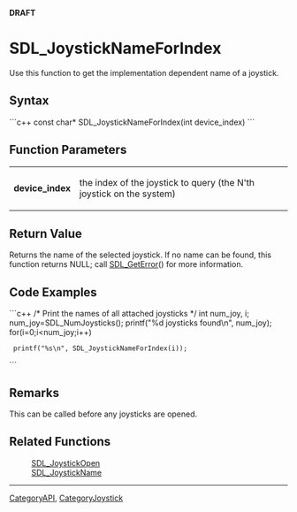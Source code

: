 <!-- pragma section-numbers off -->
<!-- pragma disable-camelcase -->
'''DRAFT'''

= SDL_JoystickNameForIndex =
Use this function to get the implementation dependent name of a joystick.


== Syntax ==
```c++
const char* SDL_JoystickNameForIndex(int device_index)
```

== Function Parameters ==
{|
|'''device_index'''
|the index of the joystick to query (the N'th joystick on the system)
|}

== Return Value ==
Returns the name of the selected joystick.  If no name can be found, this function returns NULL; call [[SDL_GetError]]() for more information.

== Code Examples ==

```c++
/* Print the names of all attached joysticks */
int num_joy, i;
num_joy=SDL_NumJoysticks();
printf("%d joysticks found\n", num_joy);
for(i=0;i<num_joy;i++)
  printf("%s\n", SDL_JoystickNameForIndex(i));
```

== Remarks ==
This can be called before any joysticks are opened.

== Related Functions ==
:[[SDL_JoystickOpen]]
:[[SDL_JoystickName]]

----
[[CategoryAPI]], [[CategoryJoystick]]
